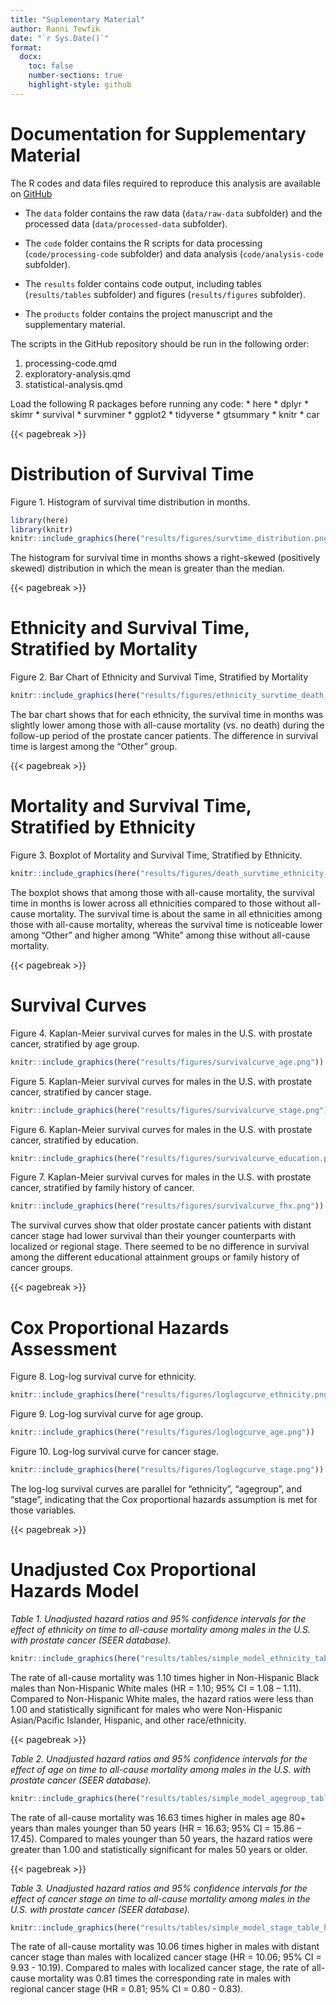 ---
title: "Suplementary Material"
author: Ranni Tewfik
date: "`r Sys.Date()`"
format:
  docx:
    toc: false
    number-sections: true
    highlight-style: github
---

# Documentation for Supplementary Material

The R codes and data files required to reproduce this analysis are available on [GitHub](https://github.com/rtewfik/Tewfik-MADA-project)

* The `data` folder contains the raw data (`data/raw-data` subfolder) and the processed data (`data/processed-data` subfolder).

* The `code` folder contains the R scripts for data processing (`code/processing-code` subfolder) and data analysis (`code/analysis-code` subfolder).

* The `results` folder contains code output, including tables (`results/tables` subfolder) and figures (`results/figures` subfolder).

* The `products` folder contains the project manuscript and the supplementary material.

The scripts in the GitHub repository should be run in the following order:

1. processing-code.qmd
2. exploratory-analysis.qmd
3. statistical-analysis.qmd

Load the following R packages before running any code:
* here
* dplyr
* skimr
* survival
* survminer
* ggplot2
* tidyverse
* gtsummary
* knitr
* car

{{< pagebreak >}}

# Distribution of Survival Time

Figure 1. Histogram of survival time distribution in months.
```{r}
library(here)
library(knitr)
knitr::include_graphics(here("results/figures/survtime_distribution.png"))
```


The histogram for survival time in months shows a right-skewed (positively skewed) distribution in which the mean is greater than the median.

{{< pagebreak >}}

# Ethnicity and Survival Time, Stratified by Mortality

Figure 2. Bar Chart of Ethnicity and Survival Time, Stratified by Mortality
```{r}
knitr::include_graphics(here("results/figures/ethnicity_survtime_death_barchart.png"))
```


The bar chart shows that for each ethnicity, the survival time in months was slightly lower among those with all-cause mortality (vs. no death) during the follow-up period of the prostate cancer patients. The difference in survival time is largest among the "Other" group.

{{< pagebreak >}}

# Mortality and Survival Time, Stratified by Ethnicity

Figure 3. Boxplot of Mortality and Survival Time, Stratified by Ethnicity.
```{r}
knitr::include_graphics(here("results/figures/death_survtime_ethnicity_boxplot.png"))
```


The boxplot shows that among those with all-cause mortality, the survival time in months is lower across all ethnicities compared to those without all-cause mortality. The survival time is about the same in all ethnicities among those with all-cause mortality, whereas the survival time is noticeable lower among "Other" and higher among "White" among thise without all-cause mortality. 

{{< pagebreak >}}

# Survival Curves

Figure 4. Kaplan-Meier survival curves for males in the U.S. with prostate cancer, stratified by age group.
```{r}
knitr::include_graphics(here("results/figures/survivalcurve_age.png"))
```


Figure 5. Kaplan-Meier survival curves for males in the U.S. with prostate cancer, stratified by cancer stage.
```{r}
knitr::include_graphics(here("results/figures/survivalcurve_stage.png"))
```


Figure 6. Kaplan-Meier survival curves for males in the U.S. with prostate cancer, stratified by education.
```{r}
knitr::include_graphics(here("results/figures/survivalcurve_education.png"))
```


Figure 7. Kaplan-Meier survival curves for males in the U.S. with prostate cancer, stratified by family history of cancer.
```{r}
knitr::include_graphics(here("results/figures/survivalcurve_fhx.png"))
```


The survival curves show that older prostate cancer patients with distant cancer stage had lower survival than their younger counterparts with localized or regional stage. There seemed to be no difference in survival among the different educational attainment groups or family history of cancer groups.

{{< pagebreak >}}

# Cox Proportional Hazards Assessment

Figure 8. Log-log survival curve for ethnicity.
```{r}
knitr::include_graphics(here("results/figures/loglogcurve_ethnicity.png"))
```


Figure 9. Log-log survival curve for age group.
```{r}
knitr::include_graphics(here("results/figures/loglogcurve_age.png"))
```


Figure 10. Log-log survival curve for cancer stage.
```{r}
knitr::include_graphics(here("results/figures/loglogcurve_stage.png"))
```


The log-log survival curves are parallel for "ethnicity", "agegroup", and "stage", indicating that the Cox proportional hazards assumption is met for those variables.

{{< pagebreak >}}

# Unadjusted Cox Proportional Hazards Model

*Table 1. Unadjusted hazard ratios and 95% confidence intervals for the effect of ethnicity on time to all-cause mortality among males in the U.S. with prostate cancer (SEER database).*
```{r}
knitr::include_graphics(here("results/tables/simple_model_ethnicity_table_hr.png"))
```


The rate of all-cause mortality was 1.10 times higher in Non-Hispanic Black males than Non-Hispanic White males (HR = 1.10; 95% CI = 1.08 – 1.11). Compared to Non-Hispanic White males, the hazard ratios were less than 1.00 and statistically significant for males who were Non-Hispanic Asian/Pacific Islander, Hispanic, and other race/ethnicity.

{{< pagebreak >}}

*Table 2. Unadjusted hazard ratios and 95% confidence intervals for the effect of age on time to all-cause mortality among males in the U.S. with prostate cancer (SEER database).*
```{r}
knitr::include_graphics(here("results/tables/simple_model_agegroup_table_hr.png"))
```


The rate of all-cause mortality was 16.63 times higher in males age 80+ years than males younger than 50 years (HR = 16.63; 95% CI = 15.86 – 17.45). Compared to males younger than 50 years, the hazard ratios were greater than 1.00 and statistically significant for males 50 years or older.

{{< pagebreak >}}

*Table 3. Unadjusted hazard ratios and 95% confidence intervals for the effect of cancer stage on time to all-cause mortality among males in the U.S. with prostate cancer (SEER database).*
```{r}
knitr::include_graphics(here("results/tables/simple_model_stage_table_hr.png"))
```


The rate of all-cause mortality was 10.06 times higher in males with distant cancer stage than males with localized cancer stage (HR = 10.06; 95% CI = 9.93 - 10.19). Compared to males with localized cancer stage, the rate of all-cause mortality was 0.81 times the corresponding rate in males with regional cancer stage (HR = 0.81; 95% CI = 0.80 - 0.83).


